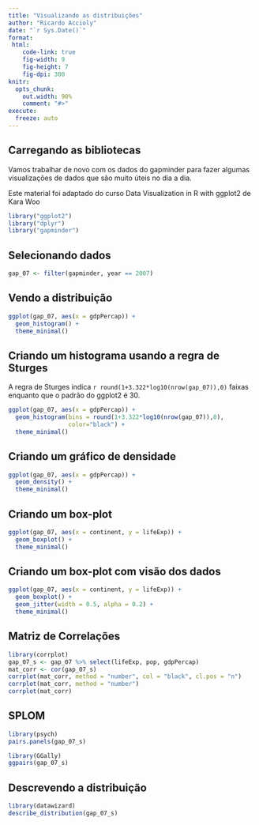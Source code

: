 ```yaml
---
title: "Visualizando as distribuições"
author: "Ricardo Accioly"
date: "`r Sys.Date()`"
format:
 html:
    code-link: true
    fig-width: 9
    fig-height: 7
    fig-dpi: 300
knitr:
  opts_chunk: 
    out.width: 90%
    comment: "#>"
execute:
  freeze: auto
---
```


## Carregando as bibliotecas

Vamos trabalhar de novo com os dados do gapminder para fazer algumas visualizações de dados que são muito úteis no dia a dia.

Este material foi adaptado do curso Data Visualization in R with ggplot2 de Kara Woo

```r
library("ggplot2")
library("dplyr")
library("gapminder")
```

## Selecionando dados

```r
gap_07 <- filter(gapminder, year == 2007)
```

## Vendo a distribuição

```r
ggplot(gap_07, aes(x = gdpPercap)) +
  geom_histogram() +
  theme_minimal()
```

## Criando um histograma usando a regra de Sturges

A regra de Sturges indica `r round(1+3.322*log10(nrow(gap_07)),0)` faixas enquanto que o padrão do ggplot2 é 30.

```r
ggplot(gap_07, aes(x = gdpPercap)) +
  geom_histogram(bins = round(1+3.322*log10(nrow(gap_07)),0), 
                 color="black") +
  theme_minimal()
```

## Criando um gráfico de densidade

```r
ggplot(gap_07, aes(x = gdpPercap)) +
  geom_density() +
  theme_minimal()
```

## Criando um box-plot

```r
ggplot(gap_07, aes(x = continent, y = lifeExp)) +
  geom_boxplot() +
  theme_minimal()

```

## Criando um box-plot com visão dos dados

```r
ggplot(gap_07, aes(x = continent, y = lifeExp)) +
  geom_boxplot() +
  geom_jitter(width = 0.5, alpha = 0.2) +
  theme_minimal()
```

## Matriz de Correlações

```r
library(corrplot)
gap_07_s <- gap_07 %>% select(lifeExp, pop, gdpPercap)
mat_corr <- cor(gap_07_s)
corrplot(mat_corr, method = "number", col = "black", cl.pos = "n")
corrplot(mat_corr, method = "number")
corrplot(mat_corr)
```

## SPLOM

```r
library(psych)
pairs.panels(gap_07_s)
```

```r
library(GGally)
ggpairs(gap_07_s)
```

## Descrevendo a distribuição

```r
library(datawizard)
describe_distribution(gap_07_s)
```

